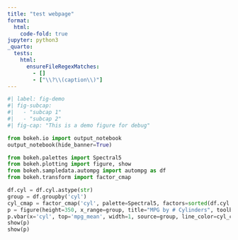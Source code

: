 ```yaml
---
title: "test webpage"
format:
  html:
    code-fold: true
jupyter: python3
_quarto:
  tests:
    html:
      ensureFileRegexMatches:
        - []
        - ["\\?\\(caption\\)"]
---
```


```python
#| label: fig-demo
#| fig-subcap:
#|   - "subcap 1"
#|   - "subcap 2"
#| fig-cap: "This is a demo figure for debug"

from bokeh.io import output_notebook
output_notebook(hide_banner=True)

from bokeh.palettes import Spectral5
from bokeh.plotting import figure, show
from bokeh.sampledata.autompg import autompg as df
from bokeh.transform import factor_cmap

df.cyl = df.cyl.astype(str)
group = df.groupby('cyl')
cyl_cmap = factor_cmap('cyl', palette=Spectral5, factors=sorted(df.cyl.unique()))
p = figure(height=350, x_range=group, title="MPG by # Cylinders", toolbar_location=None, tools="")
p.vbar(x='cyl', top='mpg_mean', width=1, source=group, line_color=cyl_cmap, fill_color=cyl_cmap)
show(p)
show(p)
```

